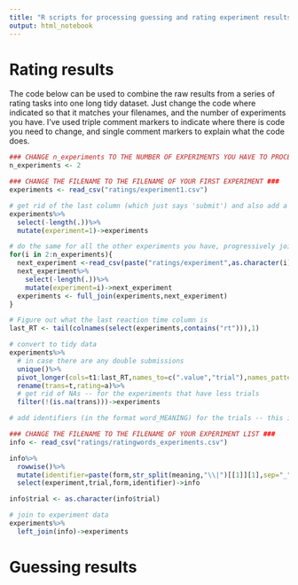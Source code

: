 ```yaml
---
title: "R scripts for processing guessing and rating experiment results"
output: html_notebook
---
```


# Rating results

The code below can be used to combine the raw results from a series of rating tasks into one long tidy dataset. Just change the code where indicated so that it matches your filenames, and the number of experiments you have. I've used triple comment markers to indicate where there is code you need to change, and single comment markers to explain what the code does.

```r
### CHANGE n_experiments TO THE NUMBER OF EXPERIMENTS YOU HAVE TO PROCESS ###
n_experiments <- 2

### CHANGE THE FILENAME TO THE FILENAME OF YOUR FIRST EXPERIMENT ###
experiments <- read_csv("ratings/experiment1.csv")

# get rid of the last column (which just says 'submit') and also add a column to identify the experiment number
experiments%>%
  select(-length(.))%>%
  mutate(experiment=1)->experiments

# do the same for all the other experiments you have, progressively joining them together each time
for(i in 2:n_experiments){
  next_experiment <-read_csv(paste("ratings/experiment",as.character(i),".csv",sep=''))
  next_experiment%>%
    select(-length(.))%>%
    mutate(experiment=i)->next_experiment
  experiments <- full_join(experiments,next_experiment)
}

# Figure out what the last reaction time column is
last_RT <- tail(colnames(select(experiments,contains("rt"))),1)

# convert to tidy data
experiments%>%
  # in case there are any double submissions
  unique()%>%
  pivot_longer(cols=t1:last_RT,names_to=c(".value","trial"),names_pattern="([A-Za-z]+)(\\d+)")%>%
  rename(trans=t,rating=a)%>%
  # get rid of NAs -- for the experiments that have less trials
  filter(!(is.na(trans)))->experiments

# add identifiers (in the format word_MEANING) for the trials -- this is important in case you have homonyms in your data

### CHANGE THE FILENAME TO THE FILENAME OF YOUR EXPERIMENT LIST ###
info <- read_csv("ratings/ratingwords_experiments.csv")

info%>%
  rowwise()%>%
  mutate(identifier=paste(form,str_split(meaning,"\\|")[[1]][1],sep="_"))%>%
  select(experiment,trial,form,identifier)->info

info$trial <- as.character(info$trial)

# join to experiment data
experiments%>%
  left_join(info)->experiments
```

# Guessing results

